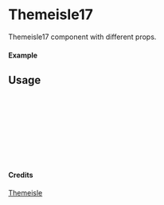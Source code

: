 
<Meta of={Themeisle17} title="Themeisle/Themeisle17" />

# Themeisle17

Themeisle17 component with different props.

#### Example

<Canvas of={Themeisle17.Primary} />

## Usage

```ts
import { Themeisle17 } from "yadl-ui";

const Example = () => {
  return (
      <Themeisle17 />
  );
};

export default Example;
```

#### Credits
[Themeisle](https://themeisle.com/illustrations)
